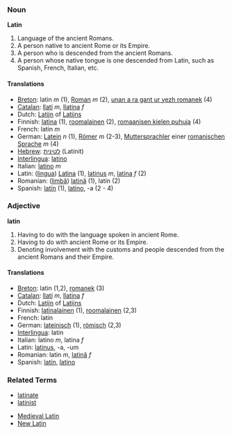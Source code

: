=== Noun ===
'''Latin'''

# Language of the ancient Romans.
# A person native to ancient Rome or its Empire.
# A person who is descended from the ancient Romans.
# A person whose native tongue is one descended from Latin, such as Spanish, French, Italian, etc.

====Translations====
*[[Breton]]: latin ''m'' (1), [[Roman]] ''m'' (2), [[unan a ra gant ur yezh romanek]] (4)
*[[Catalan]]: [[llatí]] ''m'', [[llatina]] ''f''
*Dutch: [[Latijn]] of [[Latijns]]
*Finnish: [[latina]] (1), [[roomalainen]] (2), [[romaanisen kielen puhuja]] (4)
*French: latin ''m''
*German: [[Latein]] ''n'' (1), [[Römer]] ''m'' (2-3), [[Muttersprachler]] einer [[romanische Sprache|romanischen Sprache]] ''m'' (4)
*[[Hebrew]]: [[לטינית]] (Latinit)
*[[Interlingua]]: [[latino]]
*Italian: [[latino]] ''m''
*Latin: ([[lingua]]) [[Latina]] (1), [[latinus]] ''m'', [[latina]] ''f'' (2)
*Romanian: ([[limbă]]) [[latină]] (1), latin (2)
*Spanish: [[latín]] (1), [[latino]], -a (2 - 4)

=== Adjective ===
'''latin'''

# Having to do with the language spoken in ancient Rome.
# Having to do with ancient Rome or its Empire.
# Denoting involvement with the customs and people descended from the ancient Romans and their Empire.

====Translations====
*[[Breton]]: latin (1,2), [[romanek]] (3)
*[[Catalan]]: [[llatí]] ''m'', [[llatina]] ''f''
*Dutch: [[Latijn]] of [[Latijns]]
*Finnish: [[latinalainen]] (1), [[roomalainen]] (2,3)
*French: latin
*German: [[lateinisch]] (1), [[römisch]] (2,3)
*[[Interlingua]]: latin
*Italian: latino ''m'', latina ''f''
*Latin: [[latinus]], -a, -um
*Romanian: latin ''m'', [[latină]] ''f''
*Spanish: [[latín]], [[latino]]

=== Related Terms ===
*[[latinate]]
*[[latinist]]

*[[Medieval Latin]]
*[[New Latin]]